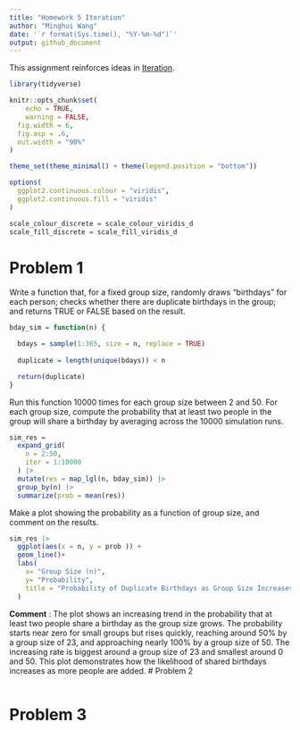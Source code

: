 ```yaml
---
title: "Homework 5 Iteration"
author: "Minghui Wang" 
date: '`r format(Sys.time(), "%Y-%m-%d")`'
output: github_document
---
```

This assignment reinforces ideas in [Iteration](https://p8105.com/topic_iteration.html).

```r
library(tidyverse)

knitr::opts_chunk$set(
	echo = TRUE,
	warning = FALSE,
  fig.width = 6,
  fig.asp = .6,
  out.width = "90%"
)

theme_set(theme_minimal() + theme(legend.position = "bottom"))

options(
  ggplot2.continuous.colour = "viridis",
  ggplot2.continuous.fill = "viridis"
)

scale_colour_discrete = scale_colour_viridis_d
scale_fill_discrete = scale_fill_viridis_d
```

# Problem 1
Write a function that, for a fixed group size, randomly draws “birthdays” for each person; checks whether there are duplicate birthdays in the group; and returns TRUE or FALSE based on the result.
```r
bday_sim = function(n) {

  bdays = sample(1:365, size = n, replace = TRUE)
  
  duplicate = length(unique(bdays)) < n

  return(duplicate)
}
```

Run this function 10000 times for each group size between 2 and 50. For each group size, compute the probability that at least two people in the group will share a birthday by averaging across the 10000 simulation runs.
```r
sim_res = 
  expand_grid(
    n = 2:50,
    iter = 1:10000
  ) |> 
  mutate(res = map_lgl(n, bday_sim)) |> 
  group_by(n) |> 
  summarize(prob = mean(res))
```
 Make a plot showing the probability as a function of group size, and comment on the results.
```r
sim_res |> 
  ggplot(aes(x = n, y = prob )) + 
  geom_line()+
  labs(
    x= "Group Size (n)",
    y= "Probability",
    title = "Probability of Duplicate Birthdays as Group Size Increases"
  )
```

**Comment** : The plot shows an increasing trend in the probability that at least two people share a birthday as the group size grows. The probability starts near zero for small groups but rises quickly, reaching around 50% by a group size of 23, and approaching nearly 100% by a group size of 50. The increasing rate is biggest around a group size of 23 and smallest around 0 and 50. This plot demonstrates how the likelihood of shared birthdays increases as more people are added.
# Problem 2
```r
```

# Problem 3
```r
```